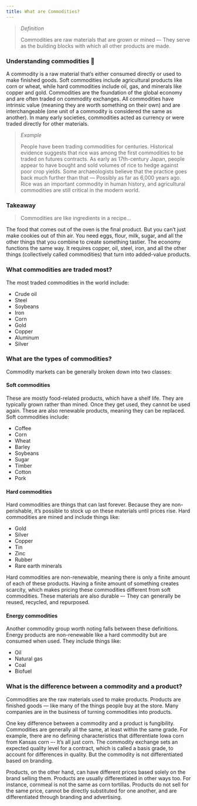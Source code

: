 ```yaml
---
title: What are Commodities?
---
```


> _Definition_
>
> Commodities are raw materials that are grown or mined –- They serve as the building blocks with which all other products are made.

### Understanding commodities 🤔

A commodity is a raw material that’s either consumed directly or used to make finished goods. Soft commodities include agricultural products like corn or wheat, while hard commodities include oil, gas, and minerals like copper and gold. Commodities are the foundation of the global economy and are often traded on commodity exchanges. All commodities have intrinsic value (meaning they are worth something on their own) and are interchangeable (one unit of a commodity is considered the same as another). In many early societies, commodities acted as currency or were traded directly for other materials.

> _Example_
>
> People have been trading commodities for centuries. Historical evidence suggests that rice was among the first commodities to be traded on futures contracts. As early as 17th-century Japan, people appear to have bought and sold volumes of rice to hedge against poor crop yields. Some archaeologists believe that the practice goes back much further than that — Possibly as far as 6,000 years ago. Rice was an important commodity in human history, and agricultural commodities are still critical in the modern world.

### Takeaway

> Commodities are like ingredients in a recipe...

The food that comes out of the oven is the final product. But you can’t just make cookies out of thin air. You need eggs, flour, milk, sugar, and all the other things that you combine to create something tastier. The economy functions the same way. It requires copper, oil, steel, iron, and all the other things (collectively called commodities) that turn into added-value products.

### What commodities are traded most?

The most traded commodities in the world include:

- Crude oil
- Steel
- Soybeans
- Iron
- Corn
- Gold
- Copper
- Aluminum
- Silver

### What are the types of commodities?

Commodity markets can be generally broken down into two classes:

#### Soft commodities

These are mostly food-related products, which have a shelf life. They are typically grown rather than mined. Once they get used, they cannot be used again. These are also renewable products, meaning they can be replaced. Soft commodities include:

- Coffee
- Corn
- Wheat
- Barley
- Soybeans
- Sugar
- Timber
- Cotton
- Pork

#### Hard commodities

Hard commodities are things that can last forever. Because they are non-perishable, it’s possible to stock up on these materials until prices rise. Hard commodities are mined and include things like:

- Gold
- Silver
- Copper
- Tin
- Zinc
- Rubber
- Rare earth minerals

Hard commodities are non-renewable, meaning there is only a finite amount of each of these products. Having a finite amount of something creates scarcity, which makes pricing these commodities different from soft commodities. These materials are also durable –- They can generally be reused, recycled, and repurposed.

#### Energy commodities

Another commodity group worth noting falls between these definitions. Energy products are non-renewable like a hard commodity but are consumed when used. They include things like:

- Oil
- Natural gas
- Coal
- Biofuel

### What is the difference between a commodity and a product?

Commodities are the raw materials used to make products. Products are finished goods — like many of the things people buy at the store. Many companies are in the business of turning commodities into products.

One key difference between a commodity and a product is fungibility. Commodities are generally all the same, at least within the same grade. For example, there are no defining characteristics that differentiate Iowa corn from Kansas corn –- It’s all just corn. The commodity exchange sets an expected quality level for a contract, which is called a basis grade, to account for differences in quality. But the commodity is not differentiated based on branding.

Products, on the other hand, can have different prices based solely on the brand selling them. Products are usually differentiated in other ways too. For instance, cornmeal is not the same as corn tortillas. Products do not sell for the same price, cannot be directly substituted for one another, and are differentiated through branding and advertising.
